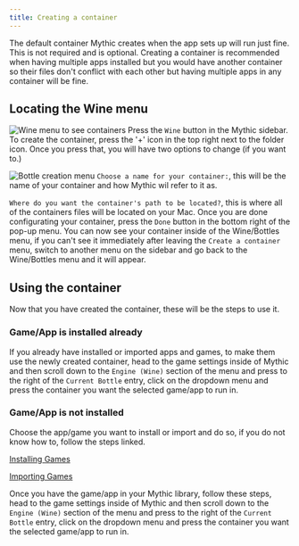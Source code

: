 ```yaml
---
title: Creating a container
---
```



The default container Mythic creates when the app sets up will run just fine. This is not required and is optional. Creating a container is recommended when having multiple apps installed but you would have another container so their files don't conflict with each other but having multiple apps in any container will be fine.

## Locating the Wine menu

<Image
  alt="Wine menu to see containers"
  src="/mwine.png"
  width={750}
  height={750}
/>
Press the `Wine` button in the Mythic sidebar. To create the container, press the '+'
icon in the top right next to the folder icon. Once you press that, you will have
two options to change (if you want to.)

<Image
  alt="Bottle creation menu"
  src="/mcreatecontainer.png"
  width={750}
  height={750}
/>
`Choose a name for your container:`, this will be the name of your container and how Mythic
wil refer to it as.

`Where do you want the container's path to be located?`, this is where all of the containers files will be located on your Mac.
Once you are done configurating your container, press the `Done` button in the bottom right of the pop-up menu.
You can now see your container inside of the Wine/Bottles menu, if you can't see it immediately after leaving the `Create a container` menu, switch to another menu on the sidebar and go back to the Wine/Bottles menu and it will appear.

## Using the container

Now that you have created the container, these will be the steps to use it.

### Game/App is installed already

If you already have installed or imported apps and games, to make them use the newly created container, head to the game settings inside of Mythic and then scroll down to the `Engine (Wine)` section of the menu and press to the right of the `Current Bottle` entry, click on the dropdown menu and press the container you want the selected game/app to run in.

### Game/App is not installed

Choose the app/game you want to install or import and do so, if you do not know how to, follow the steps linked.

[Installing Games](../gettingstarted/_gameinstall)

[Importing Games](../gettingstarted/gameimport)

Once you have the game/app in your Mythic library, follow these steps, head to the game settings inside of Mythic and then scroll down to the `Engine (Wine)` section of the menu and press to the right of the `Current Bottle` entry, click on the dropdown menu and press the container you want the selected game/app to run in.
